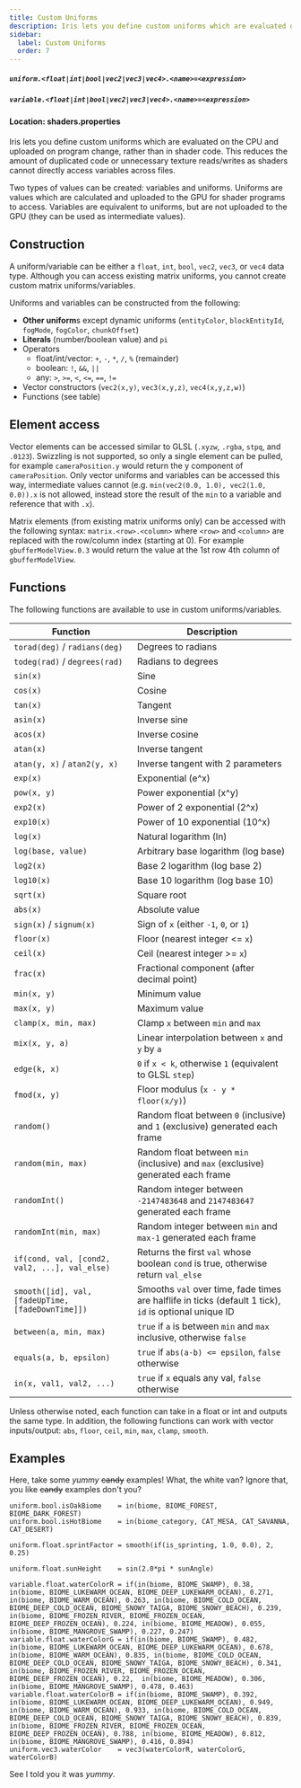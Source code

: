 ```yaml
---
title: Custom Uniforms
description: Iris lets you define custom uniforms which are evaluated on the CPU and uploaded on program change.
sidebar:
  label: Custom Uniforms
  order: 7
---
```


##### `uniform.<float|int|bool|vec2|vec3|vec4>.<name>=<expression>`
##### `variable.<float|int|bool|vec2|vec3|vec4>.<name>=<expression>`

#### Location: shaders.properties

Iris lets you define custom uniforms which are evaluated on the CPU and uploaded on program change, rather than in shader code. This reduces the amount of duplicated code or unnecessary texture reads/writes as shaders cannot directly access variables across files.

Two types of values can be created: variables and uniforms. Uniforms are values which are calculated and uploaded to the GPU for shader programs to access. Variables are equivalent to uniforms, but are not uploaded to the GPU (they can be used as intermediate values).


## Construction
A uniform/variable can be either a `float`, `int`, `bool`, `vec2`, `vec3`, or `vec4` data type. Although you can access existing matrix uniforms, you cannot create custom matrix uniforms/variables.

Uniforms and variables can be constructed from the following:
- **Other uniform**s except dynamic uniforms (`entityColor`, `blockEntityId`, `fogMode`, `fogColor`, `chunkOffset`)
- **Literals** (number/boolean value) and `pi`
- Operators
  - float/int/vector: `+`, `-`, `*`, `/`, `%` (remainder)
  - boolean: `!`, `&&`, `||`
  - any: `>`, `>=`, `<`, `<=`, `==`, `!=`
- Vector constructors (`vec2(x,y)`, `vec3(x,y,z)`, `vec4(x,y,z,w)`)
- Functions (see table)


## Element access
Vector elements can be accessed similar to GLSL (`.xyzw`, `.rgba`, `stpq`, and `.0123`). Swizzling is not supported, so only a single element can be pulled, for example `cameraPosition.y` would return the y component of `cameraPosition`. Only vector uniforms and variables can be accessed this way, intermediate values cannot (e.g. `min(vec2(0.0, 1.0), vec2(1.0, 0.0)).x` is not allowed, instead store the result of the `min` to a variable and reference that with `.x`).

Matrix elements (from existing matrix uniforms only) can be accessed with the following syntax: `matrix.<row>.<column>` where `<row>` and `<column>` are replaced with the row/column index (starting at 0). For example `gbufferModelView.0.3` would return the value at the 1st row 4th column of `gbufferModelView`.

## Functions
The following functions are available to use in custom uniforms/variables.

| Function                                          | Description                                                                                            |
| ------------------------------------------------- | ------------------------------------------------------------------------------------------------------ |
| `torad(deg)` / `radians(deg)`                     | Degrees to radians                                                                                     |
| `todeg(rad)` / `degrees(rad)`                     | Radians to degrees                                                                                     |
| `sin(x)`                                          | Sine                                                                                                   |
| `cos(x)`                                          | Cosine                                                                                                 |
| `tan(x)`                                          | Tangent                                                                                                |
| `asin(x)`                                         | Inverse sine                                                                                           |
| `acos(x)`                                         | Inverse cosine                                                                                         |
| `atan(x)`                                         | Inverse tangent                                                                                        |
| `atan(y, x)` / `atan2(y, x)`                      | Inverse tangent with 2 parameters                                                                      |
| `exp(x)`                                          | Exponential (e^x)                                                                                      |
| `pow(x, y)`                                       | Power exponential (x^y)                                                                                |
| `exp2(x)`                                         | Power of 2 exponential (2^x)                                                                           |
| `exp10(x)`                                        | Power of 10 exponential (10^x)                                                                         |
| `log(x)`                                          | Natural logarithm (ln)                                                                                 |
| `log(base, value)`                                | Arbitrary base logarithm (log base)                                                                    |
| `log2(x)`                                         | Base 2 logarithm (log base 2)                                                                          |
| `log10(x)`                                        | Base 10 logarithm (log base 10)                                                                        |
| `sqrt(x)`                                         | Square root                                                                                            |
| `abs(x)`                                          | Absolute value                                                                                         |
| `sign(x)` / `signum(x)`                           | Sign of `x` (either `-1`, `0`, or `1`)                                                                 |
| `floor(x)`                                        | Floor (nearest integer \<= `x`)                                                                        |
| `ceil(x)`                                         | Ceil (nearest integer \>= `x`)                                                                         |
| `frac(x)`                                         | Fractional component (after decimal point)                                                             |
| `min(x, y)`                                       | Minimum value                                                                                          |
| `max(x, y)`                                       | Maximum value                                                                                          |
| `clamp(x, min, max)`                              | Clamp `x` between `min` and `max`                                                                      |
| `mix(x, y, a)`                                    | Linear interpolation between `x` and `y` by `a`                                                        |
| `edge(k, x)`                                      | `0` if `x < k`, otherwise `1` (equivalent to GLSL `step`)                                              |
| `fmod(x, y)`                                      | Floor modulus (`x - y * floor(x/y)`)                                                                   |
| `random()`                                        | Random float between `0` (inclusive) and `1` (exclusive) generated each frame                          |
| `random(min, max)`                                | Random float between `min` (inclusive) and `max` (exclusive) generated each frame                      |
| `randomInt()`                                     | Random integer between `-2147483648` and `2147483647` generated each frame                             |
| `randomInt(min, max)`                             | Random integer between `min` and `max-1` generated each frame                                          |
| `if(cond, val, [cond2, val2, ...], val_else)`     | Returns the first `val` whose boolean `cond` is true, otherwise return `val_else`                      |
| `smooth([id], val, [fadeUpTime, [fadeDownTime]])` | Smooths `val` over time, fade times are halflife in ticks (default 1 tick), `id` is optional unique ID |
| `between(a, min, max)`                            | `true` if `a` is between `min` and `max` inclusive, otherwise `false`                                  |
| `equals(a, b, epsilon)`                           | `true` if `abs(a-b) <= epsilon`, `false` otherwise                                                     |
| `in(x, val1, val2, ...)`                          | `true` if `x` equals any val, `false` otherwise                                                        |

Unless otherwise noted, each function can take in a float or int and outputs the same type. In addition, the following functions can work with vector inputs/output: `abs`, `floor`, `ceil`, `min`, `max`, `clamp`, `smooth`.


## Examples
Here, take some *yummy* ~~candy~~ examples! What, the white van? Ignore that, you like ~~candy~~ examples don't you?

```
uniform.bool.isOakBiome    = in(biome, BIOME_FOREST, BIOME_DARK_FOREST)
uniform.bool.isHotBiome    = in(biome_category, CAT_MESA, CAT_SAVANNA, CAT_DESERT)

uniform.float.sprintFactor = smooth(if(is_sprinting, 1.0, 0.0), 2, 0.25)

uniform.float.sunHeight    = sin(2.0*pi * sunAngle)

variable.float.waterColorR = if(in(biome, BIOME_SWAMP), 0.38,  in(biome, BIOME_LUKEWARM_OCEAN, BIOME_DEEP_LUKEWARM_OCEAN), 0.271, in(biome, BIOME_WARM_OCEAN), 0.263, in(biome, BIOME_COLD_OCEAN, BIOME_DEEP_COLD_OCEAN, BIOME_SNOWY_TAIGA, BIOME_SNOWY_BEACH), 0.239, in(biome, BIOME_FROZEN_RIVER, BIOME_FROZEN_OCEAN, BIOME_DEEP_FROZEN_OCEAN), 0.224, in(biome, BIOME_MEADOW), 0.055, in(biome, BIOME_MANGROVE_SWAMP), 0.227, 0.247)
variable.float.waterColorG = if(in(biome, BIOME_SWAMP), 0.482, in(biome, BIOME_LUKEWARM_OCEAN, BIOME_DEEP_LUKEWARM_OCEAN), 0.678, in(biome, BIOME_WARM_OCEAN), 0.835, in(biome, BIOME_COLD_OCEAN, BIOME_DEEP_COLD_OCEAN, BIOME_SNOWY_TAIGA, BIOME_SNOWY_BEACH), 0.341, in(biome, BIOME_FROZEN_RIVER, BIOME_FROZEN_OCEAN, BIOME_DEEP_FROZEN_OCEAN), 0.22,  in(biome, BIOME_MEADOW), 0.306, in(biome, BIOME_MANGROVE_SWAMP), 0.478, 0.463)
variable.float.waterColorB = if(in(biome, BIOME_SWAMP), 0.392, in(biome, BIOME_LUKEWARM_OCEAN, BIOME_DEEP_LUKEWARM_OCEAN), 0.949, in(biome, BIOME_WARM_OCEAN), 0.933, in(biome, BIOME_COLD_OCEAN, BIOME_DEEP_COLD_OCEAN, BIOME_SNOWY_TAIGA, BIOME_SNOWY_BEACH), 0.839, in(biome, BIOME_FROZEN_RIVER, BIOME_FROZEN_OCEAN, BIOME_DEEP_FROZEN_OCEAN), 0.788, in(biome, BIOME_MEADOW), 0.812, in(biome, BIOME_MANGROVE_SWAMP), 0.416, 0.894)
uniform.vec3.waterColor    = vec3(waterColorR, waterColorG, waterColorB)
```

See I told you it was *yummy*.
